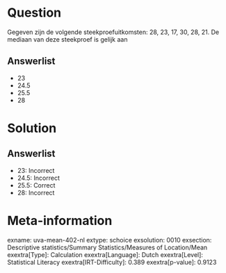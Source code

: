 Question
========

Gegeven zijn de volgende steekproefuitkomsten: 28, 23, 17, 30, 28, 21.
De mediaan van deze steekproef is gelijk aan

Answerlist
----------

* 23
* 24.5
* 25.5
* 28

Solution
========

Answerlist
----------

* 23: Incorrect
* 24.5: Incorrect
* 25.5: Correct
* 28: Incorrect

Meta-information
================
exname: uva-mean-402-nl
extype: schoice
exsolution: 0010
exsection: Descriptive statistics/Summary Statistics/Measures of Location/Mean
exextra[Type]: Calculation
exextra[Language]: Dutch
exextra[Level]: Statistical Literacy
exextra[IRT-Difficulty]: 0.389
exextra[p-value]: 0.9123
